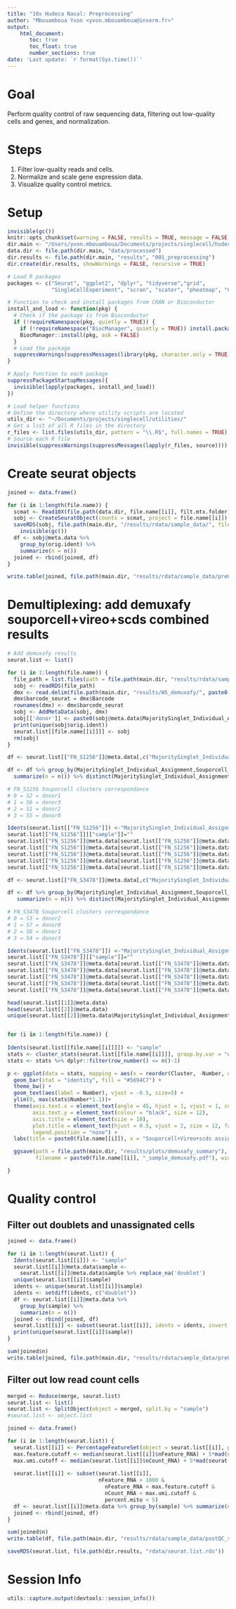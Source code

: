 ```yaml
---
title: "10x Hudeca Nasal: Preprocessing"
author: "Mbouamboua Yvon <yvon.mbouamboua@inserm.fr>"
output:
    html_document:
       toc: true
       toc_float: true
       number_sections: true
date: 'Last update: `r format(Sys.time())`'
---
```


# Goal
Perform quality control of raw sequencing data, filtering out low-quality cells and genes, and normalization.

# Steps
1. Filter low-quality reads and cells.
2. Normalize and scale gene expression data.
3. Visualize quality control metrics.

# Setup

```r

invisible(gc())
knitr::opts_chunk$set(warning = FALSE, results = TRUE, message = FALSE, comment = "")
dir.main <- "/Users/yvon.mbouamboua/Documents/projects/singlecell/hudeca_nasal"
data.dir <- file.path(dir.main, "data/processed")
dir.results <- file.path(dir.main, "results", "001_preprocessing")
dir.create(dir.results, showWarnings = FALSE, recursive = TRUE)

# Load R packages
packages <- c("Seurat", "ggplot2", "dplyr", "tidyverse","grid",
              "SingleCellExperiment", "scran", "scater", "pheatmap", "ComplexHeatmap", "ComplexUpset", "patchwork")

# Function to check and install packages from CRAN or Bioconductor
install_and_load <- function(pkg) {
  # Check if the package is from Bioconductor
  if (!requireNamespace(pkg, quietly = TRUE)) {
    if (!requireNamespace("BiocManager", quietly = TRUE)) install.packages("BiocManager")
    BiocManager::install(pkg, ask = FALSE)
  }
  # Load the package
  suppressWarnings(suppressMessages(library(pkg, character.only = TRUE)))
}

# Apply function to each package
suppressPackageStartupMessages({
  invisible(lapply(packages, install_and_load))
})

# Load helper functions
# Define the directory where utility scripts are located
utils_dir <- "~/Documents/projects/singlecell/utilities/"
# Get a list of all R files in the directory
r_files <- list.files(utils_dir, pattern = "\\.R$", full.names = TRUE)
# Source each R file
invisible(suppressWarnings(suppressMessages(lapply(r_files, source))))

```

# Create seurat objects

```r

joined <- data.frame()

for (i in 1:length(file.name)) {
  scmat <- Read10X(file.path(data.dir, file.name[[i]], filt.mtx.folder))
  sobj <- CreateSeuratObject(counts = scmat, project = file.name[[i]])
  saveRDS(sobj, file.path(main.dir, "/results/rdata/sample_data/", filename = paste0(file.name[[i]], ".rds")))
    invisible(gc())
  df <- sobj@meta.data %>%
    group_by(orig.ident) %>%
    summarize(n = n())
  joined <- rbind(joined, df)
}

write.table(joined, file.path(main.dir, "results/rdata/sample_data/preQC_sample_summary.tsv"), sep = "\t", row.names = FALSE, quote = FALSE)

```


# Demultiplexing: add demuxafy souporcell+vireo+scds combined results

```r

# Add demuxafy results
seurat.list <- list()

for (i in 1:length(file.name)) {
  file_path = list.files(path = file.path(main.dir, "results/rdata/sample_data"), pattern =  paste0(file.name[[i]], ".rds"), full.names = T, recursive = F)
  sobj <- readRDS(file_path)
  dmx <- read.delim(file.path(main.dir, "results/WS_demuxafy/", paste0(file.name[[i]]),"combine_majoritySinglet/combined_results_w_combined_assignments.tsv"))
  dmx$barcode_seurat = dmx$Barcode
  rownames(dmx) <- dmx$barcode_seurat
  sobj <- AddMetaData(sobj, dmx)
  sobj[['donor']] <- paste0(sobj@meta.data$MajoritySinglet_Individual_Assignment,"_", sobj@meta.data[,"orig.ident"])
  print(unique(sobj$orig.ident))
  seurat.list[[file.name[[i]]]] <- sobj
  rm(sobj)
}

df <- seurat.list[["FN_S1256"]]@meta.data[,c("MajoritySinglet_Individual_Assignment", "Souporcell_Cluster", "Souporcell_Individual_Assignment","Vireo_Individual_Assignment")]

df <- df %>% group_by(MajoritySinglet_Individual_Assignment,Souporcell_Cluster,Souporcell_Individual_Assignment,Vireo_Individual_Assignment) %>%
  summarize(n = n()) %>% distinct(MajoritySinglet_Individual_Assignment, .keep_all = TRUE)

# FN_S1256 Souporcell clusters correspondance
# 0 = S2 = donor1
# 1 = S6 = donor3
# 2 = S1 = donor2
# 3 = S5 = donor0

Idents(seurat.list[["FN_S1256"]]) <-"MajoritySinglet_Individual_Assignment"
seurat.list[["FN_S1256"]][["sample"]]=""
seurat.list[["FN_S1256"]]@meta.data[seurat.list[["FN_S1256"]]@meta.data$MajoritySinglet_Individual_Assignment %in% c("donor2"),"sample"] <-"S1"
seurat.list[["FN_S1256"]]@meta.data[seurat.list[["FN_S1256"]]@meta.data$MajoritySinglet_Individual_Assignment %in% c("donor1"),"sample"] <-"S2"
seurat.list[["FN_S1256"]]@meta.data[seurat.list[["FN_S1256"]]@meta.data$MajoritySinglet_Individual_Assignment %in% c("donor0"),"sample"] <-"S5"
seurat.list[["FN_S1256"]]@meta.data[seurat.list[["FN_S1256"]]@meta.data$MajoritySinglet_Individual_Assignment %in% c("donor3"),"sample"] <-"S6"
seurat.list[["FN_S1256"]]@meta.data[seurat.list[["FN_S1256"]]@meta.data$MajoritySinglet_Individual_Assignment %in% c("doublet"),"sample"] <-"doublet"

df <- seurat.list[["FN_S3478"]]@meta.data[,c("MajoritySinglet_Individual_Assignment", "Souporcell_Cluster", "Souporcell_Individual_Assignment","Vireo_Individual_Assignment")]

df <- df %>% group_by(MajoritySinglet_Individual_Assignment,Souporcell_Cluster,Souporcell_Individual_Assignment,Vireo_Individual_Assignment) %>%
   summarize(n = n()) %>% distinct(MajoritySinglet_Individual_Assignment, .keep_all = TRUE)

# FN_S3478 Souporcell clusters correspondance
# 0 = S3 = donor2
# 1 = S7 = donor0
# 2 = S8 = donor1
# 3 = S4 = donor3

Idents(seurat.list[["FN_S3478"]]) <-"MajoritySinglet_Individual_Assignment"
seurat.list[["FN_S3478"]][["sample"]]=""
seurat.list[["FN_S3478"]]@meta.data[seurat.list[["FN_S3478"]]@meta.data$MajoritySinglet_Individual_Assignment %in% c("donor2"),"sample"] <-"S3"
seurat.list[["FN_S3478"]]@meta.data[seurat.list[["FN_S3478"]]@meta.data$MajoritySinglet_Individual_Assignment %in% c("donor3"),"sample"] <-"S4"
seurat.list[["FN_S3478"]]@meta.data[seurat.list[["FN_S3478"]]@meta.data$MajoritySinglet_Individual_Assignment %in% c("donor0"),"sample"] <-"S7"
seurat.list[["FN_S3478"]]@meta.data[seurat.list[["FN_S3478"]]@meta.data$MajoritySinglet_Individual_Assignment %in% c("donor1"),"sample"] <-"S8"
seurat.list[["FN_S3478"]]@meta.data[seurat.list[["FN_S3478"]]@meta.data$MajoritySinglet_Individual_Assignment %in% c("doublet"),"sample"] <-"doublet"

head(seurat.list[[1]]@meta.data)
head(seurat.list[[2]]@meta.data)
unique(seurat.list[[2]]@meta.data$MajoritySinglet_Individual_Assignment)


for (i in 1:length(file.name)) {
  
Idents(seurat.list[[file.name[[i]]]]) <- "sample"
stats <- cluster_stats(seurat.list[[file.name[[i]]]], group.by.var = "orig.ident")
stats <- stats %>% dplyr::filter(row_number() <= n()-1)

p <- ggplot(data = stats, mapping = aes(x = reorder(Cluster, -Number, decreasing = T), y = Number, fill = Cluster)) + 
  geom_bar(stat = "identity", fill = "#5694C7") + 
  theme_bw() +
  geom_text(aes(label = Number), vjust = -0.5, size=5) +
  ylim(0, max(stats$Number*1.1))+
  theme(axis.text.x = element_text(angle = 45, hjust = 1, vjust = 1, colour = "black",size = 12),
        axis.text.y = element_text(colour = "black", size = 12),
        axis.title = element_text(size = 10),
        plot.title = element_text(hjust = 0.5, vjust = 2, size = 12, face = "bold"),
        legend.position = "none") + 
  labs(title = paste0(file.name[[i]]), x = "Souporcell+Vireo+scds assignment",y = "Number of cells")

  ggsave(path = file.path(main.dir, "results/plots/demuxafy_summary"), plot = p, 
         filename = paste0(file.name[[i]], "_sample_demuxafy.pdf"), width = 4, height = 4)

}

```



# Quality control

## Filter out doublets and unassignated cells

```r

joined <- data.frame()

for (i in 1:length(seurat.list)) {
  Idents(seurat.list[[i]]) <- "sample"
  seurat.list[[i]]@meta.data$sample <- 
    seurat.list[[i]]@meta.data$sample %>% replace_na('doublet')
  unique(seurat.list[[i]]$sample)
  idents <- unique(seurat.list[[i]]$sample)
  idents <- setdiff(idents, c("doublet"))
  df <- seurat.list[[i]]@meta.data %>% 
    group_by(sample) %>%
    summarize(n = n())
  joined <- rbind(joined, df)
  seurat.list[[i]] <- subset(seurat.list[[i]], idents = idents, invert = FALSE)
  print(unique(seurat.list[[i]]$sample))
}

sum(joined$n)
write.table(joined, file.path(main.dir, "results/rdata/sample_data/preQC_sample_summary.tsv"), sep = "\t", row.names = FALSE, quote = FALSE)

```


## Filter out low read count cells

```r

merged <- Reduce(merge, seurat.list)
seurat.list <- list()
seurat.list <- SplitObject(object = merged, split.by = "sample")
#seurat.list <- object.list

joined <- data.frame()

for (i in 1:length(seurat.list)) {
  seurat.list[[i]] <- PercentageFeatureSet(object = seurat.list[[i]], pattern = "^MT-", col.name = "percent.mito")
  max.feature.cutoff <- median(seurat.list[[i]]$nFeature_RNA) + 5*mad(seurat.list[[i]]$nFeature_RNA)
  max.umi.cutoff <- median(seurat.list[[i]]$nCount_RNA) + 5*mad(seurat.list[[i]]$nCount_RNA)
  
  seurat.list[[i]] <- subset(seurat.list[[i]], 
                             nFeature_RNA > 1000 & 
                               nFeature_RNA < max.feature.cutoff & 
                               nCount_RNA < max.umi.cutoff &
                               percent.mito < 5)
  df <- seurat.list[[i]]@meta.data %>% group_by(sample) %>% summarize(n = n())
  joined <- rbind(joined, df)
}

sum(joined$n)
write.table(df, file.path(main.dir, "results/rdata/sample_data/postQC_sample_summary.tsv"), sep = "\t", row.names = FALSE, quote = FALSE)

saveRDS(seurat.list, file.path(dir.results, "rdata/seurat.list.rds"))


```



# Session Info

```r

utils::capture.output(devtools::session_info())

```



